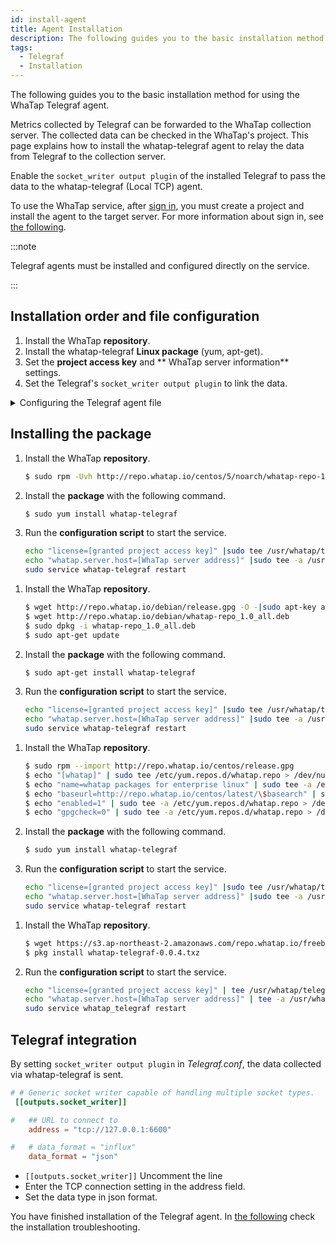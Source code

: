 ```yaml
---
id: install-agent
title: Agent Installation
description: The following guides you to the basic installation method for using the WhaTap Telegraf agent.
tags:
  - Telegraf
  - Installation
---
```



The following guides you to the basic installation method for using the WhaTap Telegraf agent.

Metrics collected by Telegraf can be forwarded to the WhaTap collection server. The collected data can be checked in the WhaTap's project. 
This page explains how to install the whatap-telegraf agent to relay the data from Telegraf to the collection server. 

Enable the `socket_writer output plugin` of the installed Telegraf to pass the data to the whatap-telegraf (Local TCP) agent.

To use the WhaTap service, after [sign in](https://www.whatap.io/en/signup/), you must create a project and install the agent to the target server. For more information about sign in, see [the following](../account/account-manage).

:::note

Telegraf agents must be installed and configured directly on the service.

:::


<Createprojectv2 />


<Accesskey />

## Installation order and file configuration

1. Install the WhaTap **repository**.
2. Install the whatap-telegraf **Linux package** (yum, apt-get).
3. Set the **project access key** and ** WhaTap server information** settings.
4. Set the Telegraf's `socket_writer output plugin` to link the data.

<details>
<summary>Configuring the Telegraf agent file</summary>

- **whatap_telegraf**

  By using the service running file, this program sends the data from Telegraf to the collection server.

- **/etc/init.d/whatap-telegraf** (FreeBSD /usr/local/etc/whatap_telegraf)

  Service script file.

- **whatap.conf**

  It is the configuration file. This is the file where the address of the collection server and the server's project access key are entered.

- **whatap-telegraf-#.log**

  Agent log file. (_/usr/whatap/telegraf/logs_)

</details>

## Installing the package

<Tabs>
<TabItem value="rc" label="Red Hat/CentOS">

1. Install the WhaTap **repository**.

   ```bash title=SH
   $ sudo rpm -Uvh http://repo.whatap.io/centos/5/noarch/whatap-repo-1.0-1.noarch.rpm
   ```

2. Install the **package** with the following command.

   ```bash title=SH
   $ sudo yum install whatap-telegraf
   ```

3. Run the **configuration script** to start the service.

   ```bash title=SH
   echo "license=[granted project access key]" |sudo tee /usr/whatap/telegraf/whatap.conf
   echo "whatap.server.host=[WhaTap server address]" |sudo tee -a /usr/whatap/telegraf/whatap.conf
   sudo service whatap-telegraf restart
   ```

</TabItem>
<TabItem value="du" label="Debian/Ubuntu">

1. Install the WhaTap **repository**.

   ```bash title=SH
   $ wget http://repo.whatap.io/debian/release.gpg -O -|sudo apt-key add -
   $ wget http://repo.whatap.io/debian/whatap-repo_1.0_all.deb
   $ sudo dpkg -i whatap-repo_1.0_all.deb
   $ sudo apt-get update
   ```

2. Install the **package** with the following command.
   ```bash title=SH
   $ sudo apt-get install whatap-telegraf
   ```

3. Run the **configuration script** to start the service.
   ```bash title=SH
   echo "license=[granted project access key]" |sudo tee /usr/whatap/telegraf/whatap.conf
   echo "whatap.server.host=[WhaTap server address]" |sudo tee -a /usr/whatap/telegraf/whatap.conf
   sudo service whatap-telegraf restart
   ```

</TabItem>
<TabItem value="al" label="Amazon Linux">

1. Install the WhaTap **repository**.

   ```bash title=SH
   $ sudo rpm --import http://repo.whatap.io/centos/release.gpg
   $ echo "[whatap]" | sudo tee /etc/yum.repos.d/whatap.repo > /dev/null
   $ echo "name=whatap packages for enterprise linux" | sudo tee -a /etc/yum.repos.d/whatap.repo > /dev/null
   $ echo "baseurl=http://repo.whatap.io/centos/latest/\$basearch" | sudo tee -a /etc/yum.repos.d/whatap.repo > /dev/null
   $ echo "enabled=1" | sudo tee -a /etc/yum.repos.d/whatap.repo > /dev/null
   $ echo "gpgcheck=0" | sudo tee -a /etc/yum.repos.d/whatap.repo > /dev/null
   ```

2. Install the **package** with the following command.

   ```bash title=SH
   $ sudo yum install whatap-telegraf
   ```

3. Run the **configuration script** to start the service.

   ```bash title=SH
   echo "license=[granted project access key]" |sudo tee /usr/whatap/telegraf/whatap.conf
   echo "whatap.server.host=[WhaTap server address]" |sudo tee -a /usr/whatap/telegraf/whatap.conf
   sudo service whatap-telegraf restart
   ```

</TabItem>
<TabItem value="fb" label="FreeBSD">

1. Install the WhaTap **repository**.

   ```bash title=SH
   $ wget https://s3.ap-northeast-2.amazonaws.com/repo.whatap.io/freebsd/10/whatap-telegraf-0.0.4.txz
   $ pkg install whatap-telegraf-0.0.4.txz
   ```

2. Run the **configuration script** to start the service.

   ```bash title=SH
   echo "license=[granted project access key]" | tee /usr/whatap/telegraf/whatap.conf
   echo "whatap.server.host=[WhaTap server address]" | tee -a /usr/whatap/telegraf/whatap.conf
   sudo service whatap_telegraf restart
   ```

</TabItem>
</Tabs>

## Telegraf integration

By setting `socket_writer output plugin` in _Telegraf.conf_, the data collected via whatap-telegraf is sent.

```toml title='TOML'
# # Generic socket writer capable of handling multiple socket types.
 [[outputs.socket_writer]]

#   ## URL to connect to
    address = "tcp://127.0.0.1:6600"

#   # data_format = "influx"
    data_format = "json"
```

- `[[outputs.socket_writer]]` Uncomment the line
- Enter the TCP connection setting in the address field.
- Set the data type in json format.

You have finished installation of the Telegraf agent. In [the following](agent-troubleshooting) check the installation troubleshooting.

